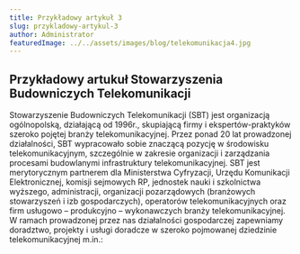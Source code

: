 ```yaml
---
title: Przykładowy artykuł 3
slug: przykladowy-artykul-3
author: Administrator
featuredImage: ../../assets/images/blog/telekomunikacja4.jpg
---
```


## Przykładowy artukuł Stowarzyszenia Budowniczych Telekomunikacji 
Stowarzyszenie Budowniczych Telekomunikacji (SBT) jest organizacją ogólnopolską, działającą od 1996r., skupiającą firmy i ekspertów-praktyków szeroko pojętej branży telekomunikacyjnej.
Przez ponad 20 lat prowadzonej działalności, SBT wypracowało sobie  znaczącą  pozycję w środowisku telekomunikacyjnym, szczególnie w zakresie organizacji i zarządzania procesami budowlanymi infrastruktury telekomunikacyjnej.
SBT jest merytorycznym partnerem dla Ministerstwa Cyfryzacji, Urzędu Komunikacji Elektronicznej, komisji sejmowych RP, jednostek nauki i szkolnictwa wyższego, administracji, organizacji pozarządowych (branżowych stowarzyszeń i izb gospodarczych), operatorów telekomunikacyjnych oraz firm usługowo – produkcyjno – wykonawczych branży telekomunikacyjnej.
W ramach prowadzonej przez nas działalności gospodarczej zapewniamy doradztwo, projekty i usługi doradcze w szeroko pojmowanej dziedzinie telekomunikacyjnej m.in.:
